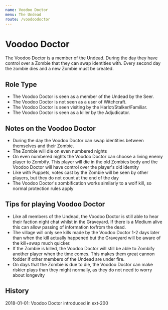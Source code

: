 ```yaml
---
name: Voodoo Doctor
menu: The Undead
route: /voodoodoctor
---
```


# Voodoo Doctor

The Voodoo Doctor is a member of the Undead. During the day they have control over a Zombie that they can swap identities with. Every second day the zombie dies and a new Zombie must be created.

## Role Type

- The Voodoo Doctor is seen as a member of the Undead by the Seer.
- The Voodoo Doctor is not seen as a user of Witchcraft.
- The Voodoo Doctor is seen visiting by the Harlot/Stalker/Familiar.
- The Voodoo Doctor is seen as a killer by the Adjudicator.

## Notes on the Voodoo Doctor

- During the day the Voodoo Doctor can swap identities between themselves and their Zombie.
- The Zombie will die on even numbered nights
- On even numbered nights the Voodoo Doctor can choose a living enemy player to Zombify. This player will die in the old Zombies body and the Voodoo Doctor will have control over the player's old identity
- Like with Puppets, votes cast by the Zombie will be seen by other players, but they do not count at the end of the day
- The Voodoo Doctor's zombification works similarly to a wolf kill, so normal protection rules apply

## Tips for playing Voodoo Doctor

- Like all members of the Undead, the Voodoo Doctor is still able to hear their faction night chat whilst in the Graveyard. If there is a Medium alive this can allow passing of information to/from the dead.
- The village will only see kills made by the Voodoo Doctor 1-2 days later than when the kill actually happened but the Graveyard will be aware of the kill+swap much quicker.
- If the Zombie is killed, the Voodoo Doctor will still be able to Zombify another player when the time comes. This makes them great cannon fodder if other members of the Undead are under fire.
- On days that the Zombie is due to die, the Voodoo Doctor can make riskier plays than they might normally, as they do not need to worry about longevity

## History

2018-01-01: Voodoo Doctor introduced in ext-200
